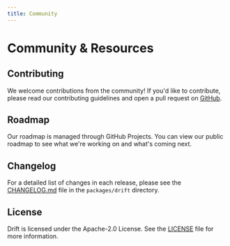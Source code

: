 ```yaml
---
title: Community
---
```


# Community & Resources

## Contributing

We welcome contributions from the community! If you'd like to contribute, please read our contributing guidelines and open a pull request on [GitHub](https://github.com/delvtech/drift).

## Roadmap

Our roadmap is managed through GitHub Projects. You can view our public roadmap to see what we're working on and what's coming next.

## Changelog

For a detailed list of changes in each release, please see the [CHANGELOG.md](https://github.com/delvtech/drift/blob/main/packages/drift/CHANGELOG.md) file in the `packages/drift` directory.

## License

Drift is licensed under the Apache-2.0 License. See the [LICENSE](https://github.com/delvtech/drift/blob/main/LICENSE) file for more information.
